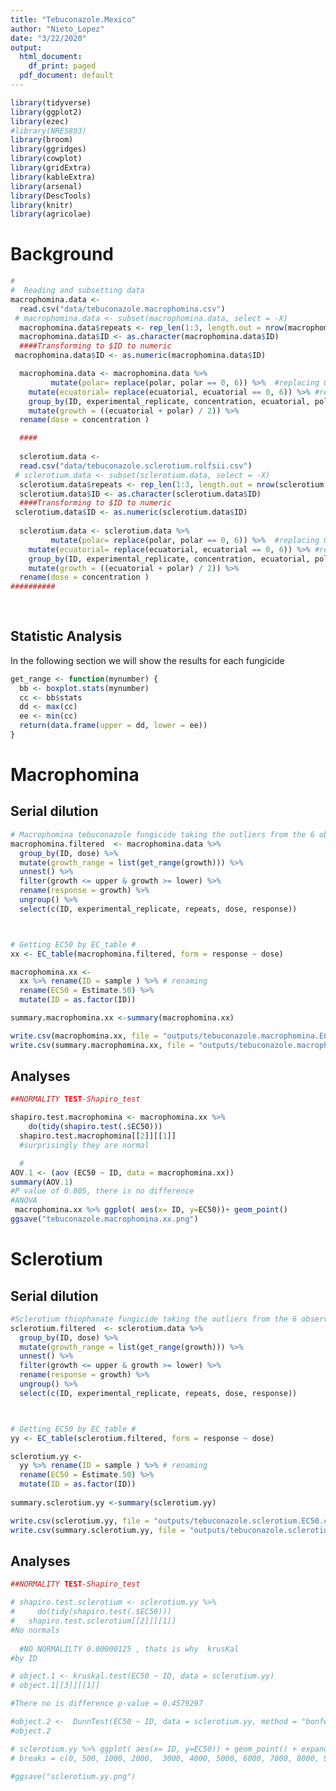```yaml
---
title: "Tebuconazole.Mexico"
author: "Nieto_Lopez"
date: "3/22/2020"
output:
  html_document:
    df_print: paged
  pdf_document: default
---
```


```r
library(tidyverse)
library(ggplot2)
library(ezec)
#library(NRES803)
library(broom)
library(ggridges)
library(cowplot)
library(gridExtra)
library(kableExtra)
library(arsenal)
library(DescTools)
library(knitr)
library(agricolae)
```

#  Background   





```r
#
#  Reading and subsetting data
macrophomina.data <-
  read.csv("data/tebuconazole.macrophomina.csv")
 # macrophomina.data <- subset(macrophomina.data, select = -X)
  macrophomina.data$repeats <- rep_len(1:3, length.out = nrow(macrophomina.data))
  macrophomina.data$ID <- as.character(macrophomina.data$ID)
  ####Transforming to $ID to numeric
 macrophomina.data$ID <- as.numeric(macrophomina.data$ID)

  macrophomina.data <- macrophomina.data %>%
         mutate(polar= replace(polar, polar == 0, 6)) %>%  #replacing 0 cm growth for the size of plug that is 0.6
    mutate(ecuatorial= replace(ecuatorial, ecuatorial == 0, 6)) %>% #replacing 0 cm growth for the size of plug that is 0.6
    group_by(ID, experimental_replicate, concentration, ecuatorial, polar, repeats) %>%
    mutate(growth = ((ecuatorial + polar) / 2)) %>%
  rename(dose = concentration )

  ####
  
  sclerotium.data <-
  read.csv("data/tebuconazole.sclerotium.rolfsii.csv")
 # sclerotium.data <- subset(sclerotium.data, select = -X)
  sclerotium.data$repeats <- rep_len(1:3, length.out = nrow(sclerotium.data))
  sclerotium.data$ID <- as.character(sclerotium.data$ID)
  ####Transforming to $ID to numeric
 sclerotium.data$ID <- as.numeric(sclerotium.data$ID)
 
  sclerotium.data <- sclerotium.data %>%
         mutate(polar= replace(polar, polar == 0, 6)) %>%  #replacing 0 cm growth for the size of plug that is 0.6
    mutate(ecuatorial= replace(ecuatorial, ecuatorial == 0, 6)) %>% #replacing 0 cm growth for the size of plug that is 0.6
    group_by(ID, experimental_replicate, concentration, ecuatorial, polar, repeats) %>%
    mutate(growth = ((ecuatorial + polar) / 2)) %>% 
  rename(dose = concentration )
##########
 
    
```

##  Statistic Analysis 


In the following section we will show the results for each fungicide


```r
get_range <- function(mynumber) {
  bb <- boxplot.stats(mynumber)
  cc <- bb$stats
  dd <- max(cc)
  ee <- min(cc)
  return(data.frame(upper = dd, lower = ee))
}
```
#  Macrophomina
## Serial dilution

```r
# Macrophomina tebuconazole fungicide taking the outliers from the 6 observations of each one USING THE FUCTION
macrophomina.filtered  <- macrophomina.data %>%
  group_by(ID, dose) %>%
  mutate(growth_range = list(get_range(growth))) %>%
  unnest() %>%
  filter(growth <= upper & growth >= lower) %>%
  rename(response = growth) %>%
  ungroup() %>%
  select(c(ID, experimental_replicate, repeats, dose, response))



# Getting EC50 by EC_table #
xx <- EC_table(macrophomina.filtered, form = response ~ dose)

macrophomina.xx <-
  xx %>% rename(ID = sample ) %>% # renaming
  rename(EC50 = Estimate.50) %>%
  mutate(ID = as.factor(ID))

summary.macrophomina.xx <-summary(macrophomina.xx)

write.csv(macrophomina.xx, file = "outputs/tebuconazole.macrophomina.EC50.csv")
write.csv(summary.macrophomina.xx, file = "outputs/tebuconazole.macrophomina.summary. EC50.csv")

```
## Analyses 
```r
##NORMALITY TEST-Shapiro_test

shapiro.test.macrophomina <- macrophomina.xx %>%
    do(tidy(shapiro.test(.$EC50)))
  shapiro.test.macrophomina[[2]][[1]]
  #surprisingly they are normal

  #
AOV.1 <- (aov (EC50 ~ ID, data = macrophomina.xx))
summary(AOV.1)
#P value of 0.805, there is no difference
#ANOVA
 macrophomina.xx %>% ggplot( aes(x= ID, y=EC50))+ geom_point()
ggsave("tebuconazole.macrophomina.xx.png")

```

#  Sclerotium
## Serial dilution

```r
#Sclerotium thiophanate fungicide taking the outliers from the 6 observations of each one USING THE FUCTION 
sclerotium.filtered  <- sclerotium.data %>%
  group_by(ID, dose) %>%
  mutate(growth_range = list(get_range(growth))) %>%
  unnest() %>% 
  filter(growth <= upper & growth >= lower) %>%
  rename(response = growth) %>%
  ungroup() %>%
  select(c(ID, experimental_replicate, repeats, dose, response))



# Getting EC50 by EC_table #
yy <- EC_table(sclerotium.filtered, form = response ~ dose)

sclerotium.yy <-
  yy %>% rename(ID = sample ) %>% # renaming
  rename(EC50 = Estimate.50) %>% 
  mutate(ID = as.factor(ID))
   
summary.sclerotium.yy <-summary(sclerotium.yy)

write.csv(sclerotium.yy, file = "outputs/tebuconazole.sclerotium.EC50.csv") 
write.csv(summary.sclerotium.yy, file = "outputs/tebuconazole.sclerotium.summary. EC50.csv")

```
## Analyses
```r

##NORMALITY TEST-Shapiro_test

# shapiro.test.sclerotium <- sclerotium.yy %>%
#     do(tidy(shapiro.test(.$EC50)))
#   shapiro.test.sclerotium[[2]][[1]]
#No normals
  
  #NO NORMALILTY 0.00000125 , thats is why  krusKal
#by ID

# object.1 <- kruskal.test(EC50 ~ ID, data = sclerotium.yy)
# object.1[[3]][[1]]

#There no is difference p-value = 0.4579297

#object.2 <-  DunnTest(EC50 ~ ID, data = sclerotium.yy, method = "bonferroni")
#object.2 

# sclerotium.yy %>% ggplot( aes(x= ID, y=EC50)) + geom_point() + expand_limits( y = c(0, 27000)) +scale_y_continuous(
# breaks = c(0, 500, 1000, 2000,  3000, 4000, 5000, 6000, 7000, 8000, 9000, 10000, 20000))

#ggsave("sclerotium.yy.png")
```


